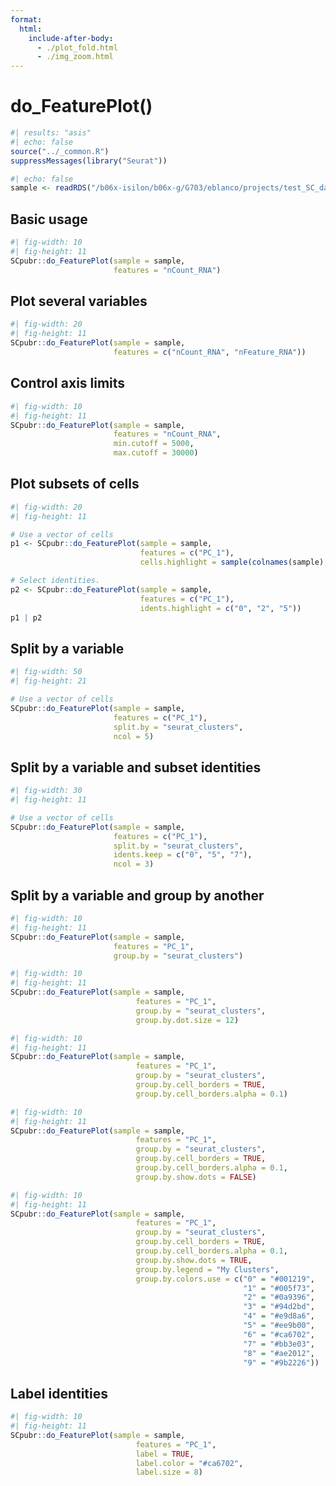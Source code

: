 ```yaml
---
format: 
  html:
    include-after-body:
      - ./plot_fold.html
      - ./img_zoom.html
---
```


# do_FeaturePlot()

```r
#| results: "asis"
#| echo: false
source("../_common.R")
suppressMessages(library("Seurat"))
```

```r
#| echo: false
sample <- readRDS("/b06x-isilon/b06x-g/G703/eblanco/projects/test_SC_datasets/sc_dataset.rds")
```

## Basic usage

```r
#| fig-width: 10
#| fig-height: 11
SCpubr::do_FeaturePlot(sample = sample,
                       features = "nCount_RNA")
```

## Plot several variables
```r
#| fig-width: 20
#| fig-height: 11
SCpubr::do_FeaturePlot(sample = sample,
                       features = c("nCount_RNA", "nFeature_RNA"))
```

## Control axis limits
```r
#| fig-width: 10
#| fig-height: 11
SCpubr::do_FeaturePlot(sample = sample,
                       features = "nCount_RNA",
                       min.cutoff = 5000,
                       max.cutoff = 30000)
```

## Plot subsets of cells

```r
#| fig-width: 20
#| fig-height: 11

# Use a vector of cells
p1 <- SCpubr::do_FeaturePlot(sample = sample,
                             features = c("PC_1"),
                             cells.highlight = sample(colnames(sample), 500))

# Select identities.
p2 <- SCpubr::do_FeaturePlot(sample = sample,
                             features = c("PC_1"),
                             idents.highlight = c("0", "2", "5"))
p1 | p2
```

## Split by a variable

```r
#| fig-width: 50
#| fig-height: 21

# Use a vector of cells
SCpubr::do_FeaturePlot(sample = sample,
                       features = c("PC_1"),
                       split.by = "seurat_clusters",
                       ncol = 5)
```

## Split by a variable and subset identities
```r
#| fig-width: 30
#| fig-height: 11

# Use a vector of cells
SCpubr::do_FeaturePlot(sample = sample,
                       features = c("PC_1"),
                       split.by = "seurat_clusters",
                       idents.keep = c("0", "5", "7"),
                       ncol = 3)
```

## Split by a variable and group by another

```r
#| fig-width: 10
#| fig-height: 11
SCpubr::do_FeaturePlot(sample = sample,
                       features = "PC_1",
                       group.by = "seurat_clusters")
```

```r
#| fig-width: 10
#| fig-height: 11
SCpubr::do_FeaturePlot(sample = sample,
                            features = "PC_1",
                            group.by = "seurat_clusters",
                            group.by.dot.size = 12)
```

```r
#| fig-width: 10
#| fig-height: 11
SCpubr::do_FeaturePlot(sample = sample,
                            features = "PC_1",
                            group.by = "seurat_clusters",
                            group.by.cell_borders = TRUE,
                            group.by.cell_borders.alpha = 0.1)
```

```r
#| fig-width: 10
#| fig-height: 11
SCpubr::do_FeaturePlot(sample = sample,
                            features = "PC_1",
                            group.by = "seurat_clusters",
                            group.by.cell_borders = TRUE,
                            group.by.cell_borders.alpha = 0.1,
                            group.by.show.dots = FALSE)
```

```r
#| fig-width: 10
#| fig-height: 11
SCpubr::do_FeaturePlot(sample = sample,
                            features = "PC_1",
                            group.by = "seurat_clusters",
                            group.by.cell_borders = TRUE,
                            group.by.cell_borders.alpha = 0.1,
                            group.by.show.dots = TRUE,
                            group.by.legend = "My Clusters",
                            group.by.colors.use = c("0" = "#001219",
                                                    "1" = "#005f73",
                                                    "2" = "#0a9396",
                                                    "3" = "#94d2bd",
                                                    "4" = "#e9d8a6",
                                                    "5" = "#ee9b00",
                                                    "6" = "#ca6702",
                                                    "7" = "#bb3e03",
                                                    "8" = "#ae2012",
                                                    "9" = "#9b2226"))
```


## Label identities
```r
#| fig-width: 10
#| fig-height: 11
SCpubr::do_FeaturePlot(sample = sample,
                            features = "PC_1",
                            label = TRUE,
                            label.color = "#ca6702",
                            label.size = 8)
```
